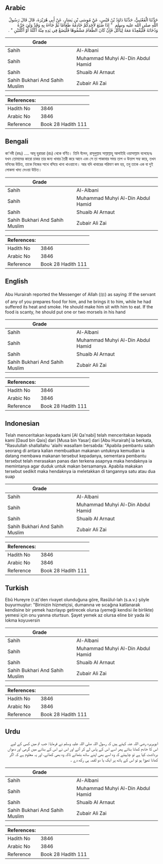 ## Arabic


<div dir="rtl" lang="ar" style={{fontSize:'larger',backgroundColor:'#f8f9fa',padding:20}}>
حَدَّثَنَا الْقَعْنَبِيُّ، حَدَّثَنَا دَاوُدُ بْنُ قَيْسٍ، عَنْ مُوسَى بْنِ يَسَارٍ، عَنْ أَبِي هُرَيْرَةَ، قَالَ قَالَ رَسُولُ اللَّهِ صلى الله عليه وسلم ‏ "‏ إِذَا صَنَعَ لأَحَدِكُمْ خَادِمُهُ طَعَامًا ثُمَّ جَاءَهُ بِهِ وَقَدْ وَلِيَ حَرَّهُ وَدُخَانَهُ فَلْيُقْعِدْهُ مَعَهُ لِيَأْكُلَ فَإِنْ كَانَ الطَّعَامُ مَشْفُوهًا فَلْيَضَعْ فِي يَدِهِ مِنْهُ أَكْلَةً أَوْ أَكْلَتَيْنِ ‏"‏ ‏.‏
</div>
<div style={{backgroundColor:'#f8f9fa',padding:20, marginBottom: 10}}><table> <thead> <tr> <th>Grade</th> <th></th> </tr> </thead> <tbody> <tr><td>Sahih</td><td>Al-Albani</td></tr><tr><td>Sahih</td><td>Muhammad Muhyi Al-Din Abdul Hamid</td></tr><tr><td>Sahih</td><td>Shuaib Al Arnaut</td></tr><tr><td>Sahih Bukhari And Sahih Muslim</td><td>Zubair Ali Zai</td></tr></tbody></table><table> <thead> <tr> <th>References:</th> <th></th> </tr> </thead> <tbody><tr><td>Hadith No</td><td>3846</td></tr><tr><td>Arabic No</td><td>3846</td></tr><tr><td>Reference</td><td>Book 28 Hadith 111</td></tr></tbody></table></div>

## Bengali


<div dir="ltr" lang="bn" style={{fontSize:'larger',backgroundColor:'#f8f9fa',padding:20}}>
কা'নবী (রহঃ) .... আবূ হুরায়রা (রাঃ) থেকে বর্ণিত। তিনি বঁলেন, রাসূলুল্লাহ সাল্লাল্লাহু আলাইহি ওয়াসাল্লাম বলেছেনঃ যখন তোমাদের কারো চাকর তার জন্য খাবার তৈরী করে আনে এবং সে তা পাকাবার সময় তাপ ও উত্তাপ সহ্য করে, তখন মনিবের উচিত, তাকে নিজের সাথে বসিয়ে খানা খাওয়ানো। আর যদি খাবারের পরিমাণ কম হয়, তবু তাকে এক বা দুই লোকমা খাদ্য দেওয়া উচিত।
</div>
<div style={{backgroundColor:'#f8f9fa',padding:20, marginBottom: 10}}><table> <thead> <tr> <th>Grade</th> <th></th> </tr> </thead> <tbody> <tr><td>Sahih</td><td>Al-Albani</td></tr><tr><td>Sahih</td><td>Muhammad Muhyi Al-Din Abdul Hamid</td></tr><tr><td>Sahih</td><td>Shuaib Al Arnaut</td></tr><tr><td>Sahih Bukhari And Sahih Muslim</td><td>Zubair Ali Zai</td></tr></tbody></table><table> <thead> <tr> <th>References:</th> <th></th> </tr> </thead> <tbody><tr><td>Hadith No</td><td>3846</td></tr><tr><td>Arabic No</td><td>3846</td></tr><tr><td>Reference</td><td>Book 28 Hadith 111</td></tr></tbody></table></div>

## English


<div dir="ltr" lang="en" style={{fontSize:'larger',backgroundColor:'#f8f9fa',padding:20}}>
Abu Hurairah reported the Messenger of Allah (ﷺ) as saying :If the servant of any of you prepares food for him, and he brings it to him, while he had suffered its heat and smoke. He should make him sit with him to eat. If the food is scanty, he should put one or two morsels in his hand
</div>
<div style={{backgroundColor:'#f8f9fa',padding:20, marginBottom: 10}}><table> <thead> <tr> <th>Grade</th> <th></th> </tr> </thead> <tbody> <tr><td>Sahih</td><td>Al-Albani</td></tr><tr><td>Sahih</td><td>Muhammad Muhyi Al-Din Abdul Hamid</td></tr><tr><td>Sahih</td><td>Shuaib Al Arnaut</td></tr><tr><td>Sahih Bukhari And Sahih Muslim</td><td>Zubair Ali Zai</td></tr></tbody></table><table> <thead> <tr> <th>References:</th> <th></th> </tr> </thead> <tbody><tr><td>Hadith No</td><td>3846</td></tr><tr><td>Arabic No</td><td>3846</td></tr><tr><td>Reference</td><td>Book 28 Hadith 111</td></tr></tbody></table></div>

## Indonesian


<div dir="ltr" lang="id" style={{fontSize:'larger',backgroundColor:'#f8f9fa',padding:20}}>
Telah menceritakan kepada kami [Al Qa'nabi] telah menceritakan kepada kami [Daud bin Qais] dari [Musa bin Yasar] dari [Abu Hurairah] ia berkata, "Rasulullah shallallahu 'alaihi wasallam bersabda: "Apabila pembantu salah seorang di antara kalian membuatkan makanan untuknya kemudian ia datang membawa makanan tersebut kepadanya, sementara pembantu tersebut telah merasakan panas dan terkena asapnya maka hendaknya ia memintanya agar duduk untuk makan bersamanya. Apabila makakan tersebut sedikit maka hendaknya ia meletakkan di tangannya satu atau dua suap
</div>
<div style={{backgroundColor:'#f8f9fa',padding:20, marginBottom: 10}}><table> <thead> <tr> <th>Grade</th> <th></th> </tr> </thead> <tbody> <tr><td>Sahih</td><td>Al-Albani</td></tr><tr><td>Sahih</td><td>Muhammad Muhyi Al-Din Abdul Hamid</td></tr><tr><td>Sahih</td><td>Shuaib Al Arnaut</td></tr><tr><td>Sahih Bukhari And Sahih Muslim</td><td>Zubair Ali Zai</td></tr></tbody></table><table> <thead> <tr> <th>References:</th> <th></th> </tr> </thead> <tbody><tr><td>Hadith No</td><td>3846</td></tr><tr><td>Arabic No</td><td>3846</td></tr><tr><td>Reference</td><td>Book 28 Hadith 111</td></tr></tbody></table></div>

## Turkish


<div dir="ltr" lang="tr" style={{fontSize:'larger',backgroundColor:'#f8f9fa',padding:20}}>
Ebû Hureyre (r.a)'den rivayet olunduğuna göre, Rasûlul-lah (s.a.v.) şöyle buyurmuştur: "Birinizin hizmetçisi, dumanına ve sıcağına katlanarak kendisine bir yemek hazırlayıp getirecek olursa (yemeği kendisi ile birlikte) yemesi için onu yanına oturtsun. Şayet yemek az olursa eline bir yada iki lokma koyuversin
</div>
<div style={{backgroundColor:'#f8f9fa',padding:20, marginBottom: 10}}><table> <thead> <tr> <th>Grade</th> <th></th> </tr> </thead> <tbody> <tr><td>Sahih</td><td>Al-Albani</td></tr><tr><td>Sahih</td><td>Muhammad Muhyi Al-Din Abdul Hamid</td></tr><tr><td>Sahih</td><td>Shuaib Al Arnaut</td></tr><tr><td>Sahih Bukhari And Sahih Muslim</td><td>Zubair Ali Zai</td></tr></tbody></table><table> <thead> <tr> <th>References:</th> <th></th> </tr> </thead> <tbody><tr><td>Hadith No</td><td>3846</td></tr><tr><td>Arabic No</td><td>3846</td></tr><tr><td>Reference</td><td>Book 28 Hadith 111</td></tr></tbody></table></div>

## Urdu


<div dir="rtl" lang="ur" style={{fontSize:'larger',backgroundColor:'#f8f9fa',padding:20}}>
ابوہریرہ رضی اللہ عنہ کہتے ہیں کہ رسول اللہ صلی اللہ علیہ وسلم نے فرمایا: جب تم میں کسی کے لیے اس کا خادم کھانا بنائے پھر اسے اس کے پاس لے کر آئے اور اس نے اس کے بنانے میں گرمی اور دھواں برداشت کیا ہے تو چاہیئے کہ وہ اسے بھی اپنے ساتھ بٹھائے تاکہ وہ بھی کھائے، اور یہ معلوم ہے کہ اگر کھانا تھوڑا ہو تو اس کے ہاتھ پر ایک یا دو لقمہ ہی رکھ دے ۔
</div>
<div style={{backgroundColor:'#f8f9fa',padding:20, marginBottom: 10}}><table> <thead> <tr> <th>Grade</th> <th></th> </tr> </thead> <tbody> <tr><td>Sahih</td><td>Al-Albani</td></tr><tr><td>Sahih</td><td>Muhammad Muhyi Al-Din Abdul Hamid</td></tr><tr><td>Sahih</td><td>Shuaib Al Arnaut</td></tr><tr><td>Sahih Bukhari And Sahih Muslim</td><td>Zubair Ali Zai</td></tr></tbody></table><table> <thead> <tr> <th>References:</th> <th></th> </tr> </thead> <tbody><tr><td>Hadith No</td><td>3846</td></tr><tr><td>Arabic No</td><td>3846</td></tr><tr><td>Reference</td><td>Book 28 Hadith 111</td></tr></tbody></table></div>